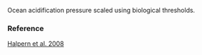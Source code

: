 Ocean acidification pressure scaled using biological thresholds.

### Reference

[Halpern et al. 2008](http://www.oceanhealthindex.org/methodology/components)